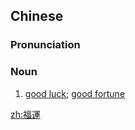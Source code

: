{{also|福运}}
==Chinese==
{{zh-forms|s=福运}}

===Pronunciation===
{{zh-pron
|mn=qz,xm,zz:hok-ūn
|cat=n
}}

===Noun===
{{zh-noun}}

# {{lb|zh|Min Nan}} [[good luck]]; [[good fortune]]

[[zh:福運]]